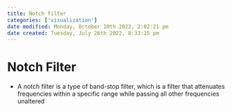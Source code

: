 ```yaml
---
title: Notch filter
categories: ['visualization']
date modified: Monday, October 10th 2022, 2:02:21 pm
date created: Tuesday, July 26th 2022, 8:33:15 pm
---
```


# Notch Filter
- A notch filter is a type of band-stop filter, which is a filter that attenuates frequencies within a specific range while passing all other frequencies unaltered



